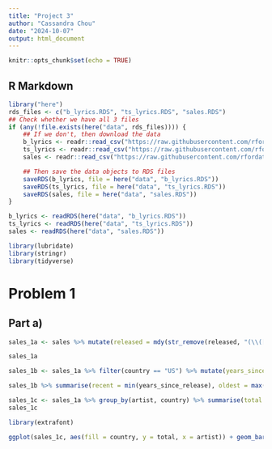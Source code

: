 ```yaml
---
title: "Project 3"
author: "Cassandra Chou"
date: "2024-10-07"
output: html_document
---
```


```r
knitr::opts_chunk$set(echo = TRUE)
```

## R Markdown
```r
library("here")
rds_files <- c("b_lyrics.RDS", "ts_lyrics.RDS", "sales.RDS")
## Check whether we have all 3 files
if (any(!file.exists(here("data", rds_files)))) {
    ## If we don't, then download the data
    b_lyrics <- readr::read_csv("https://raw.githubusercontent.com/rfordatascience/tidytuesday/master/data/2020/2020-09-29/beyonce_lyrics.csv")
    ts_lyrics <- readr::read_csv("https://raw.githubusercontent.com/rfordatascience/tidytuesday/master/data/2020/2020-09-29/taylor_swift_lyrics.csv")
    sales <- readr::read_csv("https://raw.githubusercontent.com/rfordatascience/tidytuesday/master/data/2020/2020-09-29/sales.csv")

    ## Then save the data objects to RDS files
    saveRDS(b_lyrics, file = here("data", "b_lyrics.RDS"))
    saveRDS(ts_lyrics, file = here("data", "ts_lyrics.RDS"))
    saveRDS(sales, file = here("data", "sales.RDS"))
}

b_lyrics <- readRDS(here("data", "b_lyrics.RDS"))
ts_lyrics <- readRDS(here("data", "ts_lyrics.RDS"))
sales <- readRDS(here("data", "sales.RDS"))

library(lubridate)
library(stringr)
library(tidyverse)

```

# Problem 1
## Part a)
```r
sales_1a <- sales %>% mutate(released = mdy(str_remove(released, "(\\([A-Z]+\\))(\\[\\d+\\])")), country = fct_collapse(factor(country), "World" = c("World", "WW"), "FRA" = c("FRA", "FR")), sales = sales/1000000) %>% filter(country == "World" | country == "US" | country == "UK")

sales_1a

```

```r
sales_1b <- sales_1a %>% filter(country == "US") %>% mutate(years_since_release = floor((interval(released, Sys.Date()) / years(1)))) %>% group_by(artist)

sales_1b %>% summarise(recent = min(years_since_release), oldest = max(years_since_release), median = median(years_since_release))

```

```r
sales_1c <- sales_1a %>% group_by(artist, country) %>% summarise(total = sum(sales))
sales_1c

library(extrafont)

ggplot(sales_1c, aes(fill = country, y = total, x = artist)) + geom_bar(position = "fill", stat = "identity") + ylab("Percentage of Sales of Studio Albums (in millions)") + xlab("Artist") + labs(title = "Percentage of Sales of Taylor Swift and Beyoncé's Studio Albums by Country", subtitle = "World sales make up the highest percentage for both artists, followed by the US, then the UK") + guides(fill=guide_legend(title="Country")) + theme(plot.title = element_text(family = "Segoe UI Black", size = 16), axis.title.x = element_text(family = "Segoe UI Semilight"), axis.title.y = element_text(family = "Segoe UI Semilight"), plot.subtitle = element_text(family = "Segoe UI Semilight"), panel.background = element_rect(fill = "#fff1da"))

```

```r


```








